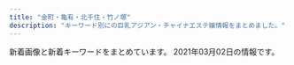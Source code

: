 ```yaml
---
title: "金町・亀有・北千住・竹ノ塚"
description: "キーワード別にの巨乳アジアン・チャイナエステ嬢情報をまとめました。"
---
```


新着画像と新着キーワードをまとめています。
2021年03月02日の情報です。

<DmmAffiliateIns />
<KeywordTable
  shops={
    [
    {
        "url": "https://kungangm.jimdofree.com/",
        "station": "\u5800\u5207\u83d6\u84b2\u5712\u99c5",
        "img_links": [
            "https://image.jimcdn.com/app/cms/image/transf/none/path/s491738307dab8ed0/image/i5806f8c0fbbca598/version/1417614009/image.jpg",
            "https://image.jimcdn.com/app/cms/image/transf/dimension=1080x1024:format=jpg/path/s491738307dab8ed0/image/i0ab0a1b77accb1c7/version/1613196837/image.jpg",
            "https://image.jimcdn.com/app/cms/image/transf/none/path/s491738307dab8ed0/image/iba7a970dbc047ea1/version/1613136060/image.jpg",
            "https://image.jimcdn.com/app/cms/image/transf/dimension=1080x1024:format=jpg/path/s491738307dab8ed0/image/ie54739bfe4411825/version/1611138624/image.jpg"
        ],
        "name": "\u541b\u5b89",
        "keywords": {}
    },
    {
        "keywords": {
            "85": 5,
            "C": 16,
            "87": 10,
            "D": 15,
            "82": 5
        },
        "url": "http://iyasinobara.oks.bz/",
        "img_links": [
            "http://iyasinobara.oks.bz/images/room1.jpg",
            "http://iyasinobara.oks.bz/images/s_news.jpg",
            "http://iyasinobara.oks.bz/images/room3.jpg",
            "http://iyasinobara.oks.bz/images/top.jpg",
            "http://iyasinobara.oks.bz/photos/sites/36/2020/11/2020112101523963.jpg",
            "http://iyasinobara.oks.bz/images/s_shedule.jpg",
            "http://iyasinobara.oks.bz/images/mobile.jpg",
            "http://iyasinobara.oks.bz/photos/sites/36/2019/12/2019121401184994.jpg",
            "http://iyasinobara.oks.bz/images/room2.jpg",
            "http://iyasinobara.oks.bz/images/room4.jpg",
            "http://iyasinobara.oks.bz/photos/sites/36/2020/02/2020021401252254.jpg",
            "http://iyasinobara.oks.bz/images/s_staff.jpg",
            "http://iyasinobara.oks.bz/photos/sites/36/2021/01/2021011808544677.jpg"
        ],
        "station": "JR\u91d1\u753a\u99c5\u5317\u53e3",
        "name": "\u7652\u3057\u306e\u8594\u8587"
    },
    {
        "url": "http://www.kiraku-seitaiin.com/",
        "keywords": {
            "C": 10
        },
        "station": "\u897f\u65b0\u4e95\u99c5\u897f\u53e3",
        "name": "\u6c17\u697d\u6574\u4f53\u9662",
        "img_links": [
            "http://www.kiraku-seitaiin.com/files/009.jpg",
            "http://www.kiraku-seitaiin.com/files/004.jpg",
            "http://www.kiraku-seitaiin.com/common/img/shop/r2.jpg",
            "http://www.kiraku-seitaiin.com/common/img/shop/r1.jpg",
            "http://www.kiraku-seitaiin.com/common/img/tel2.png",
            "http://www.kiraku-seitaiin.com/files/010.jpg",
            "http://www.kiraku-seitaiin.com/common/img/image1.jpg",
            "http://www.kiraku-seitaiin.com/common/img/shop/r3.jpg",
            "http://www.kiraku-seitaiin.com/files/008.jpg",
            "http://www.kiraku-seitaiin.com/files/001.jpg",
            "http://www.kiraku-seitaiin.com/common/img/top_img001.png",
            "http://www.kiraku-seitaiin.com/files/007.jpg",
            "http://www.kiraku-seitaiin.com/common/img/shop/r4.jpg",
            "http://www.kiraku-seitaiin.com/common/img/image2.jpg",
            "http://www.kiraku-seitaiin.com/common/img/image3.jpg"
        ]
    },
    {
        "name": "\u521d\u604b",
        "url": "http://www.babygirl.relaxjp.info/",
        "img_links": [
            "http://www.babygirl.relaxjp.info/images/m2.jpg",
            "http://www.babygirl.relaxjp.info/images/slider-img002.jpg",
            "http://www.babygirl.relaxjp.info/files/002.jpg",
            "http://www.babygirl.relaxjp.info/images/rsubt2.png",
            "http://www.babygirl.relaxjp.info/images/m5.jpg",
            "http://www.babygirl.relaxjp.info/images/rsubt1.png",
            "http://www.babygirl.relaxjp.info/images/b-tel.png",
            "http://www.babygirl.relaxjp.info/images/rsubt6.png",
            "http://www.babygirl.relaxjp.info/images/rsubt7.png",
            "http://www.babygirl.relaxjp.info/images/slider-img001.jpg",
            "http://www.babygirl.relaxjp.info/images/m6.jpg",
            "http://www.babygirl.relaxjp.info/images/rsubt3.png",
            "http://www.babygirl.relaxjp.info/images/m1.jpg",
            "http://www.babygirl.relaxjp.info/images/m3.jpg",
            "http://www.babygirl.relaxjp.info/images/rsubt5.png",
            "http://www.babygirl.relaxjp.info/images/m4.jpg",
            "http://www.babygirl.relaxjp.info/files/003.jpg",
            "http://www.babygirl.relaxjp.info/files/001.jpg",
            "http://www.babygirl.relaxjp.info/images/b-online.png",
            "http://www.babygirl.relaxjp.info/images/rsubt4.png"
        ],
        "station": "JR\u5317\u5343\u4f4f\u99c5\u897f\u53e3",
        "keywords": {
            "D": 24,
            "86": 8,
            "87": 16
        }
    },
    {
        "station": "\u6885\u5cf6\u99c5",
        "name": "\u5fc3",
        "keywords": {},
        "url": "http://sumirety.xyz/",
        "img_links": []
    },
    {
        "name": "\u3055\u304f\u3089",
        "url": "http://www.es-sakura.xyz/",
        "img_links": [
            "http://www.es-sakura.xyz/uploads/201221/1-201221161331T9.jpg",
            "http://www.es-sakura.xyz/uploads/171031/1-1G0311G531445.jpg",
            "http://www.es-sakura.xyz/templets/default/pc/picture/end1.jpg",
            "http://www.es-sakura.xyz/templets/default/pc/picture/staffs.png",
            "http://www.es-sakura.xyz/templets/default/pc/picture/s_news.png",
            "http://www.es-sakura.xyz/templets/default/pc/picture/s_staff.png",
            "http://www.es-sakura.xyz/uploads/180903/1-1PZ31G00N60.jpg",
            "http://www.es-sakura.xyz/uploads/200522/1-2005221325354W.jpg",
            "http://www.es-sakura.xyz/uploads/171031/1-1G0311G505933.jpg",
            "http://www.es-sakura.xyz/uploads/allimg/180705/1-1PF515001a41.jpg",
            "http://www.es-sakura.xyz/uploads/171031/1-1G0311G556445.jpg",
            "http://www.es-sakura.xyz/uploads/180222/1-1P222152505H4.jpg",
            "http://www.es-sakura.xyz/uploads/210201/1-21020115145M35.jpg",
            "http://www.es-sakura.xyz/uploads/200922/1-200922100322149.jpg",
            "http://www.es-sakura.xyz/templets/default/pc/picture/s_pick.png",
            "http://www.es-sakura.xyz/uploads/180223/1-1P2231T1545P.png",
            "http://www.es-sakura.xyz/uploads/180222/1-1P22215242NA.jpg",
            "http://www.es-sakura.xyz/templets/default/pc/picture/face.png",
            "http://www.es-sakura.xyz/uploads/180223/1-1P2231S940503.jpg",
            "http://www.es-sakura.xyz/uploads/171031/1-1G0311G344914.jpg",
            "http://www.es-sakura.xyz/uploads/201029/1-201029155224493.jpg",
            "http://www.es-sakura.xyz/uploads/171031/1-1G0311G4095M.jpg",
            "http://www.es-sakura.xyz/uploads/200522/1-200522132410304.jpg",
            "http://www.es-sakura.xyz/uploads/180223/1-1P2231T00a38.jpg",
            "http://www.es-sakura.xyz/uploads/180222/1-1P222152311W5.jpg",
            "http://www.es-sakura.xyz/uploads/180222/1-1P222152341c1.jpg"
        ],
        "station": "\u6885\u5cf6\u99c5",
        "keywords": {}
    },
    {
        "url": "https://anna.iest.info/",
        "name": "\u5b89\u5a1c\u30fb\u30a2\u30f3\u30ca",
        "keywords": {
            "85": 23,
            "E": 69,
            "C": 46,
            "88": 23,
            "87": 92,
            "83": 23,
            "D": 94,
            "80": 23,
            "86": 25
        },
        "station": "\u7af9\u30ce\u585a\u99c5\u6771\u53e3",
        "img_links": [
            "https://anna.iest.info/images/05.jpg",
            "https://anna.iest.info/photos/sites/32/2020/09/2020092310180247.jpg",
            "https://anna.iest.info/photos/sites/32/2021/01/2021012102544587.jpg",
            "https://anna.iest.info/images/top.png",
            "https://anna.iest.info/photos/sites/32/2020/09/2020092404431618.jpg",
            "https://anna.iest.info/photos/sites/32/2020/09/2020092310104790.jpg",
            "https://anna.iest.info/images/room4.jpg",
            "https://anna.iest.info/photos/sites/32/2020/11/2020110204554291.jpg",
            "https://anna.iest.info/images/side_link03.png",
            "https://anna.iest.info/images/sp_top.jpg",
            "https://anna.iest.info/photos/sites/32/2021/01/2021012102543828.jpg",
            "https://anna.iest.info/images/room1.jpg",
            "https://anna.iest.info/photos/sites/32/2020/09/2020092310230663.jpg",
            "https://anna.iest.info/photos/sites/32/2020/10/2020102309073277.jpg",
            "https://anna.iest.info/photos/sites/32/2020/09/2020092310053060.jpg",
            "https://anna.iest.info/images/side_link02.png",
            "https://anna.iest.info/images/09.jpg",
            "https://anna.iest.info/photos/sites/32/2020/09/2020092310095442.jpg",
            "https://anna.iest.info/photos/sites/32/2021/01/202101230226466.jpg",
            "https://anna.iest.info/images/room3.jpg",
            "https://anna.iest.info/images/room2.jpg",
            "https://anna.iest.info/photos/sites/32/2020/09/2020092310053021.jpg",
            "https://anna.iest.info/photos/sites/32/2020/09/2020092310084345.jpg",
            "https://anna.iest.info/photos/sites/32/2021/01/2021012302265121.jpg",
            "https://anna.iest.info/photos/sites/32/2020/12/2020122407252653.jpg"
        ]
    },
    {
        "img_links": [
            "http://www.relax-miyabi.com/img/bnr-02_off.jpg",
            "http://www.relax-miyabi.com/files/014-02.jpg",
            "http://www.relax-miyabi.com/img/top-h5R.jpg",
            "http://www.relax-miyabi.com/img/glo_06_off.jpg",
            "http://www.relax-miyabi.com/files/014-03.jpg",
            "http://www.relax-miyabi.com/img/glo_03_off.jpg",
            "http://www.relax-miyabi.com/img/icon_tel.png",
            "http://www.relax-miyabi.com/img/bnr-01_off.jpg",
            "http://www.relax-miyabi.com/img/slider/3.jpg",
            "http://www.relax-miyabi.com/img/h4-top.jpg",
            "http://www.relax-miyabi.com/files/019-03.jpg",
            "http://www.relax-miyabi.com/files/019-02.jpg",
            "http://www.relax-miyabi.com/img/glo_02_off.jpg",
            "http://www.relax-miyabi.com/img/slider/1.jpg",
            "http://www.relax-miyabi.com/img/glo_05_off.jpg",
            "http://www.relax-miyabi.com/img/top-course_off.jpg",
            "http://www.relax-miyabi.com/img/glo_01_off.jpg",
            "http://www.relax-miyabi.com/img/footer-top_off.jpg",
            "http://www.relax-miyabi.com/img/top-h5R2.jpg",
            "http://www.relax-miyabi.com/img/top-course2_off.jpg",
            "http://www.relax-miyabi.com/img/slider/2.jpg",
            "http://www.relax-miyabi.com/files/019.jpg",
            "http://www.relax-miyabi.com/img/glo_04_off.jpg",
            "http://www.relax-miyabi.com/files/014.jpg"
        ],
        "station": "\u4e94\u53cd\u91ce\u99c5",
        "name": "\u96c5",
        "url": "http://www.relax-miyabi.com/",
        "keywords": {
            "D": 6,
            "88": 3,
            "86": 3
        }
    },
    {
        "url": "http://h-rlx.xyz/",
        "keywords": {},
        "name": "\u82b1\u5c4b",
        "station": "JR\u4e80\u6709\u99c5\u5317\u53e3",
        "img_links": [
            "http://h-rlx.xyz/images/index_14.jpg",
            "http://h-rlx.xyz/girl/03a.jpg",
            "http://h-rlx.xyz/images/index_21.jpg",
            "http://h-rlx.xyz/girl/013.jpg",
            "http://h-rlx.xyz/girl/08.jpg",
            "http://h-rlx.xyz/images/index_26.jpg",
            "http://h-rlx.xyz/images/index_11.jpg",
            "http://h-rlx.xyz/images/rec_10.jpg",
            "http://h-rlx.xyz/images/index_07.jpg",
            "http://h-rlx.xyz/images/index_19.jpg",
            "http://h-rlx.xyz/images/01.jpg",
            "http://h-rlx.xyz/images/index_10.jpg",
            "http://h-rlx.xyz/girl/012a.jpg",
            "http://h-rlx.xyz/girl/09a.jpg",
            "http://h-rlx.xyz/images/index_20.jpg",
            "http://h-rlx.xyz/images/info.jpg",
            "http://h-rlx.xyz/girl/05.jpg",
            "http://h-rlx.xyz/images/index_06.jpg",
            "http://h-rlx.xyz/images/index_24.jpg",
            "http://h-rlx.xyz/images/index_09.jpg",
            "http://h-rlx.xyz/girl/015.jpg",
            "http://h-rlx.xyz/girl/011.jpg",
            "http://h-rlx.xyz/girl/010.jpg",
            "http://h-rlx.xyz/girl/07.jpg",
            "http://h-rlx.xyz/girl/01a.jpg",
            "http://h-rlx.xyz/girl/04a.jpg",
            "http://h-rlx.xyz/images/index_03.jpg",
            "http://h-rlx.xyz/images/index_05.jpg",
            "http://h-rlx.xyz/images/index_23.jpg",
            "http://h-rlx.xyz/images/index_12.jpg",
            "http://h-rlx.xyz/images/staff_10.jpg",
            "http://h-rlx.xyz/images/index_02.jpg",
            "http://h-rlx.xyz/girl/012.jpg",
            "http://h-rlx.xyz/girl/08a.jpg",
            "http://h-rlx.xyz/girl/05a.jpg",
            "http://h-rlx.xyz/images/index_04.jpg",
            "http://h-rlx.xyz/girl/09.jpg",
            "http://h-rlx.xyz/girl/01.jpg",
            "http://h-rlx.xyz/images/rec.jpg",
            "http://h-rlx.xyz/images/index_15.jpg",
            "http://h-rlx.xyz/girl/04.jpg",
            "http://h-rlx.xyz/girl/02.jpg",
            "http://h-rlx.xyz/images/index_01.jpg",
            "http://h-rlx.xyz/images/02.jpg",
            "http://h-rlx.xyz/girl/06.jpg",
            "http://h-rlx.xyz/images/info_10.jpg",
            "http://h-rlx.xyz/images/index_16.jpg",
            "http://h-rlx.xyz/images/index_18.jpg",
            "http://h-rlx.xyz/girl/07a.jpg",
            "http://h-rlx.xyz/girl/03.jpg",
            "http://h-rlx.xyz/girl/06a.jpg",
            "http://h-rlx.xyz/girl/00.jpg",
            "http://h-rlx.xyz/girl/014.jpg",
            "http://h-rlx.xyz/girl/013a.jpg"
        ]
    },
    {
        "keywords": {
            "E": 2,
            "D": 1
        },
        "url": "https://moon-love.info/",
        "img_links": [
            "https://moon-love.info/uploadfiles/Image/image.png",
            "https://moon-love.info/images/returnBtn.png",
            "https://moon-love.info/images/mobile.jpg",
            "https://moon-love.info/js/sliderLine/slide_next.png",
            "https://moon-love.info/images/slider1/02.jpg",
            "https://moon-love.info/images/slider1/03.jpg",
            "https://moon-love.info/images/noImg.jpg",
            "https://moon-love.info/staffPhoto/b20200711151214.jpg",
            "https://moon-love.info/staffPhoto/s20200711151214.jpg",
            "https://moon-love.info/images/gallery1.png",
            "https://moon-love.info/staffPhoto/b20200527170611.jpg",
            "https://moon-love.info/images/slider1/01.jpg",
            "https://moon-love.info/staffPhoto/s20200527170611.jpg",
            "https://moon-love.info/js/sliderLine/slide_prev.png",
            "https://moon-love.info/uploadfiles/images/campaignIyasiHealCom.jpg"
        ],
        "station": "\u5317\u5343\u4f4f\u99c5\u6771\u53e3",
        "name": "\u6cc9\u30fb\u3044\u305a\u307f"
    },
    {
        "station": "JR\u4e80\u6709\u99c5\u5317\u53e3",
        "name": "\u7652\u3057\u306e\u5bb6",
        "keywords": {},
        "url": "http://www.maria0228.com/",
        "img_links": [
            "http://www.maria0228.com/img/3.jpg",
            "http://www.maria0228.com/img/4.jpg",
            "http://www.maria0228.com/img/2.jpg",
            "http://www.maria0228.com/img/nana.jpg",
            "http://www.maria0228.com/img/1.jpg",
            "http://www.maria0228.com/img/mina.jpg",
            "http://www.maria0228.com/img/erika.jpg",
            "http://www.maria0228.com/img/aya.jpg",
            "http://www.maria0228.com/img/5.jpg",
            "http://www.maria0228.com/img/7.jpg",
            "http://www.maria0228.com/img/yuri.jpg",
            "http://www.maria0228.com/img/6.jpg",
            "http://www.maria0228.com/img/danni.jpg",
            "http://www.maria0228.com/img/ayumi.jpg"
        ]
    },
    {
        "url": "http://ayase-ai.jpest.net/",
        "name": "\u611b",
        "img_links": [
            "http://ayase-ai.jpest.net/uploads//sites/33/2020/12/r4-1.png",
            "http://ayase-ai.jpest.net/uploads//sites/33/2020/12/re.jpg",
            "http://ayase-ai.jpest.net/uploads//sites/33/2020/11/g2-225x300.jpg",
            "http://ayase-ai.jpest.net/uploads//sites/33/2020/11/g6-225x300.jpg",
            "http://ayase-ai.jpest.net/uploads//sites/33/2020/12/r1.png",
            "http://ayase-ai.jpest.net/uploads//sites/33/2020/11/g5.jpg",
            "http://ayase-ai.jpest.net/uploads//sites/33/2021/01/g1.jpg",
            "http://ayase-ai.jpest.net/uploads//sites/33/2020/11/g1-225x300.jpg",
            "http://ayase-ai.jpest.net/uploads//sites/33/2020/12/r2-1.png",
            "http://ayase-ai.jpest.net/uploads//sites/33/2020/12/main_bottom-1.png",
            "http://ayase-ai.jpest.net/uploads//sites/33/2020/12/ss.png",
            "http://ayase-ai.jpest.net/uploads//sites/33/2020/12/r3-1.png",
            "http://ayase-ai.jpest.net/uploads//sites/33/2020/12/shishu-2.png",
            "http://ayase-ai.jpest.net/uploads//sites/33/2020/12/mobile-1.jpg",
            "http://ayase-ai.jpest.net/uploads//sites/33/2020/11/g6.jpg",
            "http://ayase-ai.jpest.net/uploads//sites/33/2020/12/main_top.png",
            "http://ayase-ai.jpest.net/uploads//sites/33/2020/11/g4-225x300.jpg",
            "http://ayase-ai.jpest.net/uploads//sites/33/2020/11/g2.jpg",
            "http://ayase-ai.jpest.net/uploads//sites/33/2020/11/g3-225x300.jpg",
            "http://ayase-ai.jpest.net/uploads//sites/33/2020/11/g1.jpg",
            "http://ayase-ai.jpest.net/uploads//sites/33/2020/12/ma01-1.jpg",
            "http://ayase-ai.jpest.net/uploads//sites/33/2020/12/main_bottom.png",
            "http://ayase-ai.jpest.net/uploads//sites/33/2020/11/g4.jpg",
            "http://ayase-ai.jpest.net/uploads//sites/33/2020/11/m-top02-1.jpg",
            "http://ayase-ai.jpest.net/uploads//sites/33/2020/11/g3.jpg",
            "http://ayase-ai.jpest.net/uploads//sites/33/2020/12/main_top-1.png",
            "http://ayase-ai.jpest.net/uploads//sites/33/2021/01/g1-225x300.jpg",
            "http://ayase-ai.jpest.net/uploads//sites/33/2020/11/g5-225x300.jpg"
        ],
        "station": "\u7dbe\u702c\u99c5\u6771\u53e3",
        "keywords": {}
    },
    {
        "keywords": {
            "83": 2,
            "86": 1,
            "87": 1,
            "D": 1,
            "C": 2,
            "90": 3
        },
        "name": "\u6fc0\u5b89\u7f8e\u4eba",
        "url": "http://bijin.este.work/",
        "station": "\u5317\u5343\u4f4f\u99c5\u897f\u53e3",
        "img_links": [
            "http://bijin.este.work/2/uploadimg/1612668130.jpeg",
            "http://bijin.este.work/sys1.jpg",
            "http://bijin.este.work/staff_t.jpg",
            "http://bijin.este.work/s1.png",
            "http://bijin.este.work/2/uploadimg/1591886646.jpg",
            "http://bijin.este.work/2/uploadimg/1591886701.jpg",
            "http://bijin.este.work/sys2.jpg",
            "http://bijin.este.work/head.jpg",
            "http://bijin.este.work/2/uploadimg/1597854926.jpeg",
            "http://bijin.este.work/2/uploadimg/1591253020.jpg",
            "http://bijin.este.work/news.jpg",
            "http://bijin.este.work/2/uploadimg/1591252992.jpg",
            "http://bijin.este.work/m.jpg",
            "http://bijin.este.work/int1.png",
            "http://bijin.este.work/2/uploadimg/1600148455.jpeg"
        ]
    },
    {
        "img_links": [
            "https://bright.xyz.mn/images/mobile.jpg",
            "https://bright.xyz.mn/photos/sites/10/2020/08/2020081003373131.jpg",
            "https://bright.xyz.mn/photos/sites/10/2020/11/2020110507362248.jpg",
            "https://bright.xyz.mn/images/line.png",
            "https://bright.xyz.mn/images/new.jpg",
            "https://bright.xyz.mn/photos/sites/10/2021/02/2021020306534154-308x411.jpg",
            "https://bright.xyz.mn/photos/sites/10/2020/11/2020111606393626.jpg",
            "https://bright.xyz.mn/photos/sites/10/2020/02/2020022201512493.jpg",
            "https://bright.xyz.mn/images/s_face.jpg",
            "https://bright.xyz.mn/photos/sites/10/2020/07/202007261153576.jpg",
            "https://bright.xyz.mn/photos/sites/10/2020/02/2020022201512635.jpg",
            "https://bright.xyz.mn/photos/sites/10/2020/08/2020081003373131-308x411.jpg",
            "https://bright.xyz.mn/photos/sites/10/2021/02/2021020306534154.jpg",
            "https://bright.xyz.mn/photos/sites/10/2021/02/2021021807083143-308x411.jpg",
            "https://bright.xyz.mn/photos/sites/10/2020/07/2020072611535558.jpg",
            "https://bright.xyz.mn/photos/sites/10/2020/07/2020072612030016.jpg",
            "https://bright.xyz.mn/photos/sites/10/2020/02/2020022201512671.jpg",
            "https://bright.xyz.mn/images/staff_bj3.jpg",
            "https://bright.xyz.mn/photos/sites/10/2021/02/2021020809400871.jpg",
            "https://bright.xyz.mn/photos/sites/10/2020/10/2020100804253425.jpg",
            "https://bright.xyz.mn/images/s_pick.png",
            "https://bright.xyz.mn/photos/sites/10/2020/08/2020081003373252.jpg",
            "https://bright.xyz.mn/photos/sites/10/2021/02/2021021807083143.jpg",
            "https://bright.xyz.mn/photos/sites/10/2020/11/2020112603202074.jpg",
            "https://bright.xyz.mn/images/s_link.jpg",
            "https://bright.xyz.mn/images/news_bj3.jpg",
            "https://bright.xyz.mn/images/end.png",
            "https://bright.xyz.mn/images/s_therapist.jpg",
            "https://bright.xyz.mn/images/top.png",
            "https://bright.xyz.mn/images/1.jpg",
            "https://bright.xyz.mn/images/s_news.jpg",
            "https://bright.xyz.mn/images/2.jpg",
            "https://bright.xyz.mn/photos/sites/10/2021/02/2021020809400871-308x411.jpg"
        ],
        "url": "https://bright.xyz.mn/",
        "keywords": {
            "G": 22,
            "85": 22,
            "F": 46,
            "88": 66,
            "H": 22,
            "89": 22,
            "83": 22,
            "87": 66,
            "92": 22,
            "86": 44,
            "D": 114,
            "E": 68
        },
        "station": "JR\u4e80\u6709\u99c5\u5357\u53e3",
        "name": "Plaisir\u30fb\u30d7\u30ec\u30b8\u30fc\u30eb"
    },
    {
        "url": "http://koi.rankuens.com/",
        "station": "JR\u4e80\u6709\u99c5\u5357\u53e3",
        "img_links": [
            "http://koi.rankuens.com/css/left.jpg",
            "http://koi.rankuens.com/css/staff/staff0005-b.jpg",
            "http://koi.rankuens.com/css/top005.jpg",
            "http://koi.rankuens.com/css/top004.jpg",
            "http://koi.rankuens.com/css/right.jpg",
            "http://koi.rankuens.com/css/nav/nav01.jpg",
            "http://koi.rankuens.com/css/nav/nav04.jpg",
            "http://koi.rankuens.com/css/nav/nav02.jpg",
            "http://koi.rankuens.com/css/nav/nav06.jpg",
            "http://koi.rankuens.com/css/staff/staff09.jpg",
            "http://koi.rankuens.com/css/nav/nav03.jpg",
            "http://koi.rankuens.com/css/top-001.jpg",
            "http://koi.rankuens.com/css/staff/staff0006.jpg",
            "http://koi.rankuens.com/css/nav/nav05.jpg",
            "http://koi.rankuens.com/css/staff/staff0005.jpg",
            "http://koi.rankuens.com/css/head03.jpg",
            "http://koi.rankuens.com/css/staff/staff08.jpg",
            "http://koi.rankuens.com/css/staff/staff10.jpg"
        ],
        "keywords": {
            "E": 2,
            "87": 2,
            "86": 2,
            "89": 1,
            "D": 3
        },
        "name": "\u604b\u4eba\u697d\u5712"
    },
    {
        "url": "http://relax-esthe.tokyo/",
        "station": "\u6885\u5cf6\u99c5",
        "keywords": {},
        "name": "\u3084\u3059\u3089\u304e",
        "img_links": [
            "http://relax-esthe.tokyo/css/m-top-right03.jpg",
            "http://relax-esthe.tokyo/css/staff/staff03.png",
            "http://relax-esthe.tokyo/css/top-left01.jpg",
            "http://relax-esthe.tokyo/css/staff/staff0n.png",
            "http://relax-esthe.tokyo/css/m-top-right04.jpg",
            "http://relax-esthe.tokyo/css/m-top-right02.jpg",
            "http://relax-esthe.tokyo/css/staff/staff01.png",
            "http://relax-esthe.tokyo/css/staff/staff06.png",
            "http://relax-esthe.tokyo/css/staff/staff07.png",
            "http://relax-esthe.tokyo/css/staff/staff05.png",
            "http://relax-esthe.tokyo/css/m-top-right01.jpg",
            "http://relax-esthe.tokyo/css/m-yejiao.jpg",
            "http://relax-esthe.tokyo/css/staff/staff02.png",
            "http://relax-esthe.tokyo/css/m-head1.jpg",
            "http://relax-esthe.tokyo/images/call.png",
            "http://relax-esthe.tokyo/css/m-left.jpg",
            "http://relax-esthe.tokyo/css/m-top02.jpg",
            "http://relax-esthe.tokyo/css/staff/staff08.png",
            "http://relax-esthe.tokyo/css/m-right.jpg"
        ]
    },
    {
        "img_links": [
            "http://bananokoi.ies.bz/photos/sites/53/2020/06/2020061703534053.jpg",
            "http://bananokoi.ies.bz/photos/sites/53/2020/10/2020101705493891.jpg",
            "http://bananokoi.ies.bz/photos/sites/53/2020/06/2020063005375274.jpg",
            "http://bananokoi.ies.bz/photos/sites/53/2020/02/2020020204205679.jpg",
            "http://bananokoi.ies.bz/images/s_news.png",
            "http://bananokoi.ies.bz/photos/sites/53/2019/12/2019120604135958.jpg",
            "http://bananokoi.ies.bz/photos/sites/53/2020/01/2020012905580453.jpg",
            "http://bananokoi.ies.bz/photos/sites/53/2020/01/2020011802175754.jpg",
            "http://bananokoi.ies.bz/photos/sites/53/2019/12/2019120604141324.jpg",
            "http://bananokoi.ies.bz/photos/sites/53/2019/11/2019112509562424.jpg",
            "http://bananokoi.ies.bz/photos/sites/53/2020/01/2020010303302126.jpg",
            "http://bananokoi.ies.bz/photos/sites/53/2020/07/2020072004552537.jpg",
            "http://bananokoi.ies.bz/photos/sites/53/2020/02/2020022204462823.jpg",
            "http://bananokoi.ies.bz/photos/sites/53/2021/01/2021010706341642.jpg",
            "http://bananokoi.ies.bz/photos/sites/53/2020/03/2020032705040960.jpg",
            "http://bananokoi.ies.bz/photos/sites/53/2019/08/2019082205504462.jpg",
            "http://bananokoi.ies.bz/images/end.jpg",
            "http://bananokoi.ies.bz/photos/sites/53/2019/10/2019100807095937.jpg",
            "http://bananokoi.ies.bz/photos/sites/53/2019/09/2019093008164995.jpg",
            "http://bananokoi.ies.bz/images/news_bj3.png",
            "http://bananokoi.ies.bz/photos/sites/53/2020/01/2020012905575764.jpg",
            "http://bananokoi.ies.bz/photos/sites/53/2019/09/2019091001154919.jpg",
            "http://bananokoi.ies.bz/photos/sites/53/2020/11/2020111505532746.jpg",
            "http://bananokoi.ies.bz/photos/sites/53/2020/12/2020121503311780.jpg",
            "http://bananokoi.ies.bz/photos/sites/53/2020/12/2020122306264975.jpg",
            "http://bananokoi.ies.bz/photos/sites/53/2019/11/2019112805050353.jpg",
            "http://bananokoi.ies.bz/photos/sites/53/2020/11/2020110503264562.jpg",
            "http://bananokoi.ies.bz/images/news_bj1.png",
            "http://bananokoi.ies.bz/photos/sites/53/2019/09/2019093008164370.jpg",
            "http://bananokoi.ies.bz/photos/sites/53/2020/01/2020010804074123.jpg",
            "http://bananokoi.ies.bz/photos/sites/53/2020/01/2020010303301377.jpg",
            "http://bananokoi.ies.bz/photos/sites/53/2020/01/2020011802175533.jpg",
            "http://bananokoi.ies.bz/photos/sites/53/2021/02/2021020705035989.jpg",
            "http://bananokoi.ies.bz/photos/sites/53/2020/02/2020020108400986.jpg",
            "http://bananokoi.ies.bz/photos/sites/53/2020/12/2020121106361635.jpg",
            "http://bananokoi.ies.bz/photos/sites/53/2019/11/2019112509563092.jpg",
            "http://bananokoi.ies.bz/photos/sites/53/2019/08/2019082409223122.jpg",
            "http://bananokoi.ies.bz/photos/sites/53/2020/01/2020010804073793.jpg",
            "http://bananokoi.a6.reraku.work/upload/sites/53/2021/02/2021021807560839.jpg",
            "http://bananokoi.ies.bz/images/top.jpg",
            "http://bananokoi.ies.bz/photos/sites/53/2019/10/201910100356119.jpg",
            "http://bananokoi.ies.bz/photos/sites/53/2019/11/2019111506470991.jpg",
            "http://bananokoi.ies.bz/photos/sites/53/2019/10/2019100807095912.jpg",
            "http://bananokoi.ies.bz/photos/sites/53/2020/11/202011280901218.jpg",
            "http://bananokoi.ies.bz/photos/sites/53/2020/09/2020091405284352.jpg",
            "http://bananokoi.ies.bz/images/s_staff.png",
            "http://bananokoi.ies.bz/photos/sites/53/2021/02/2021021803102818.jpg",
            "http://bananokoi.ies.bz/photos/sites/53/2021/01/2021010905422788.jpg",
            "http://bananokoi.ies.bz/photos/sites/53/2021/02/202102180756131.jpg",
            "http://bananokoi.ies.bz/photos/sites/53/2019/10/2019101907391084.jpg",
            "http://bananokoi.ies.bz/photos/sites/53/2020/02/202002210532112.jpg",
            "http://bananokoi.ies.bz/photos/sites/53/2020/03/2020031706294445.jpg",
            "http://bananokoi.ies.bz/photos/sites/53/2020/11/2020110807293666.jpg",
            "http://bananokoi.ies.bz/photos/sites/53/2020/02/2020020108400481.jpg",
            "http://bananokoi.ies.bz/images/s_link.png",
            "http://bananokoi.ies.bz/photos/sites/53/2019/11/201911280504516.jpg",
            "http://bananokoi.ies.bz/photos/sites/53/2019/12/2019120604140617.jpg",
            "http://bananokoi.ies.bz/photos/sites/53/2021/01/2021011905294561.jpg",
            "http://bananokoi.ies.bz/photos/sites/53/2021/02/2021021807560839.jpg",
            "http://bananokoi.ies.bz/photos/sites/53/2020/12/2020120601271370.jpg",
            "http://bananokoi.ies.bz/photos/sites/53/2020/10/2020101906190427.jpg",
            "http://bananokoi.ies.bz/photos/sites/53/2019/08/2019082408250582.jpg",
            "http://bananokoi.ies.bz/photos/sites/53/2020/08/202008300527126.jpg",
            "http://bananokoi.ies.bz/photos/sites/53/2020/03/2020031706295336.jpg",
            "http://bananokoi.ies.bz/photos/sites/53/2020/02/2020021601411832.jpg",
            "http://bananokoi.ies.bz/photos/sites/53/2020/08/2020081801004276.jpg",
            "http://bananokoi.ies.bz/images/s3.jpg",
            "http://bananokoi.ies.bz/photos/sites/53/2020/02/2020021601411955.jpg",
            "http://bananokoi.ies.bz/photos/sites/53/2021/01/2021011602200137.jpg",
            "http://bananokoi.ies.bz/photos/sites/53/2019/11/2019112805045756.jpg",
            "http://bananokoi.ies.bz/images/mobile.jpg"
        ],
        "station": "\u7dbe\u702c\u99c5\u6771\u53e3",
        "name": "\u82b1\u306e\u604b",
        "url": "http://bananokoi.ies.bz/",
        "keywords": {
            "E": 216,
            "88": 72,
            "C": 653,
            "87": 252,
            "82": 108,
            "85": 360,
            "86": 468,
            "83": 324,
            "D": 756
        }
    },
    {
        "name": "\u6e80\u8db3\u5ea6666",
        "keywords": {},
        "station": "JR\u4e80\u6709\u99c5\u5317\u53e3",
        "url": "http://manzoku666.ests.jp/",
        "img_links": []
    },
    {
        "img_links": [
            "http://spring.est888.com/css/staff/staff16-b.png",
            "http://spring.est888.com/css/staff/staff004.png",
            "http://spring.est888.com/css/staff/staff16.png",
            "http://spring.est888.com/css/staff/staff0010-b.png",
            "http://spring.est888.com/css/staff/staff17-a.png",
            "http://spring.est888.com/css/staff/staff0005-a.png",
            "http://spring.est888.com/css/staff/staff16-a.png",
            "http://spring.est888.com/css/tel.png",
            "http://spring.est888.com/css/staff/staff14-a.png",
            "http://spring.est888.com/css/nav/nav-003.png",
            "http://spring.est888.com/css/staff/staff0005.png",
            "http://spring.est888.com/css/staff/staff13-a.png",
            "http://spring.est888.com/css/staff/staff004-b.png",
            "http://spring.est888.com/css/staff/staff001.png",
            "http://spring.est888.com/css/nav/nav-004.png",
            "http://spring.est888.com/css/staff/staff17-b.png",
            "http://spring.est888.com/css/staff/staff012-a.png",
            "http://spring.est888.com/css/staff/staff004-a.png",
            "http://spring.est888.com/css/staff/staff0005-b.png",
            "http://spring.est888.com/css/nav/nav-006.png",
            "http://spring.est888.com/css/top0000000003.jpg",
            "http://spring.est888.com/css/staff/staff010-a.png",
            "http://spring.est888.com/css/nav/nav-002.png",
            "http://spring.est888.com/css/staff/staff17.png",
            "http://spring.est888.com/css/staff/staff11-b.png",
            "http://spring.est888.com/css/top001.png",
            "http://spring.est888.com/css/staff/staff11.png",
            "http://spring.est888.com/css/staff/staff001-a.png",
            "http://spring.est888.com/css/nav/nav-005.png",
            "http://spring.est888.com/css/staff/staff001-b.png",
            "http://spring.est888.com/css/staff/staff14.png",
            "http://spring.est888.com/css/staff/staff11-a.png",
            "http://spring.est888.com/css/staff/staff14-b.png",
            "http://spring.est888.com/css/staff/staff010.png",
            "http://spring.est888.com/css/staff/staff13.png",
            "http://spring.est888.com/css/staff/staff012-b.png",
            "http://spring.est888.com/css/staff/staff012.png",
            "http://spring.est888.com/css/nav/nav-001.png"
        ],
        "url": "http://spring.est888.com/",
        "name": "Spring \uff5e\u30b9\u30d7\u30ea\u30f3\u30b0\uff5e",
        "keywords": {
            "E": 1,
            "C": 3,
            "85": 2,
            "91": 1,
            "D": 3,
            "90": 5,
            "84": 1,
            "89": 1
        },
        "station": "JR\u91d1\u753a\u99c5\u5317\u53e3"
    },
    {
        "name": "\u5065\u5eb7\u30cf\u30a6\u30b9",
        "url": "http://kenkohouse.com/",
        "station": "JR\u4e80\u6709\u99c5\u5317\u53e3",
        "keywords": {},
        "img_links": []
    },
    {
        "station": "\u7dbe\u702c\u99c5\u6771\u53e3",
        "url": "http://angela.esjp.xyz/",
        "img_links": [
            "http://angela.esjp.xyz/girl/5.jpg",
            "http://angela.esjp.xyz/images/tel_footer.png",
            "http://angela.esjp.xyz/images/nophotos.jpg",
            "http://angela.esjp.xyz/girl/3.jpg",
            "http://angela.esjp.xyz/images/roomimg/photo01.jpg",
            "http://angela.esjp.xyz/images/roomimg/photo02.jpg",
            "http://angela.esjp.xyz/images/pickup_line.png",
            "http://angela.esjp.xyz/girl/2.jpg",
            "http://angela.esjp.xyz/images/topbg.jpg",
            "http://angela.esjp.xyz/girl/4.jpg",
            "http://angela.esjp.xyz/girl/1.jpg",
            "http://angela.esjp.xyz/images/staff_bg.png",
            "http://angela.esjp.xyz/images/newsbg.png",
            "http://angela.esjp.xyz/images/mobile_bg.png",
            "http://angela.esjp.xyz/girl/6.jpg"
        ],
        "keywords": {},
        "name": "Angela \u30a2\u30f3\u30b8\u30a7\u30e9"
    },
    {
        "name": "\u5065\u5eb7\u306e\u5bb6",
        "keywords": {},
        "img_links": [
            "http://kenkounoie-umejima.este88.com/images/img4.jpg",
            "http://kenkounoie-umejima.este88.com/i/sp02.jpg",
            "http://kenkounoie-umejima.este88.com/gals/risa1.jpg",
            "http://kenkounoie-umejima.este88.com/images/acc4.jpg",
            "http://kenkounoie-umejima.este88.com/gals/akane1.jpg",
            "http://kenkounoie-umejima.este88.com/images/acc1.jpg",
            "http://kenkounoie-umejima.este88.com/images/qr.jpg",
            "http://kenkounoie-umejima.este88.com/gals/mimi1.jpg",
            "http://kenkounoie-umejima.este88.com/images/acc5.jpg",
            "http://kenkounoie-umejima.este88.com/images/img3.jpg",
            "http://kenkounoie-umejima.este88.com/images/info.png",
            "http://kenkounoie-umejima.este88.com/gals/rika1.jpg",
            "http://kenkounoie-umejima.este88.com/gals/emi1.jpg",
            "http://kenkounoie-umejima.este88.com/images/acc3.jpg",
            "http://kenkounoie-umejima.este88.com/gals/kiki1.jpg",
            "http://kenkounoie-umejima.este88.com/images/img1.jpg",
            "http://kenkounoie-umejima.este88.com/gals/ai1.jpg",
            "http://kenkounoie-umejima.este88.com/images/img2.jpg",
            "http://kenkounoie-umejima.este88.com/images/acc2.jpg"
        ],
        "station": "\u6885\u5cf6\u99c5",
        "url": "http://kenkounoie-umejima.este88.com/"
    },
    {
        "url": "http://youfirstesthe.com/",
        "img_links": [
            "http://youfirstesthe.com/images/common/tel.png",
            "http://youfirstesthe.com/upload/girl/img02/img1_0007.jpg",
            "http://youfirstesthe.com/upload/girl/img03/img3_0007.jpg",
            "http://youfirstesthe.com/upload/girl/img02/img1_0004.jpg",
            "http://youfirstesthe.com/upload/girl/img02/img1_0003.jpg",
            "http://youfirstesthe.com/upload/girl/img02/img1_0008.jpg",
            "http://youfirstesthe.com/upload/girl/img03/img3_0020.jpg",
            "http://youfirstesthe.com/upload/girl/img03/img1_0024.jpg",
            "http://youfirstesthe.com/upload/girl/img02/img1_0014.jpg",
            "http://youfirstesthe.com/upload/girl/img03/img1_0019.jpg",
            "http://youfirstesthe.com/upload/girl/img02/img1_0019.jpg",
            "http://youfirstesthe.com/upload/girl/img03/img1_0027.jpg",
            "http://youfirstesthe.com/images/top/ranking03.png",
            "http://youfirstesthe.com/upload/girl/img02/img1_0026.jpg",
            "http://youfirstesthe.com/upload/girl/img03/img2_0014.jpg",
            "http://youfirstesthe.com/upload/board/img_1558501433.jpg",
            "http://youfirstesthe.com/upload/girl/img03/img2_0019.jpg",
            "http://youfirstesthe.com/upload/board/img_1601452249.jpg",
            "http://youfirstesthe.com/upload/girl/img03/img2_0003.jpg",
            "http://youfirstesthe.com/upload/girl/img03/img1_0015.jpg",
            "http://youfirstesthe.com/upload/girl/img03/img1_0004.jpg",
            "http://youfirstesthe.com/upload/girl/img03/img2_0020.jpg",
            "http://youfirstesthe.com/images/top/news.png",
            "http://youfirstesthe.com/upload/board/img_1547772766.jpg",
            "http://youfirstesthe.com/upload/girl/img03/img1_0016.jpg",
            "http://youfirstesthe.com/images/common/main_txt_corona.jpg",
            "http://youfirstesthe.com/images/top/pickup_box.png",
            "http://youfirstesthe.com/upload/girl/img03/img1_0014.jpg",
            "http://youfirstesthe.com/upload/girl/img03/img2_0016.jpg",
            "http://youfirstesthe.com/upload/girl/img03/img2_0008.jpg",
            "http://youfirstesthe.com/upload/girl/img03/img3_0008.jpg",
            "http://youfirstesthe.com/upload/board/img_1555924960.jpg",
            "http://youfirstesthe.com/upload/girl/img03/img1_0020.jpg",
            "http://youfirstesthe.com/upload/girl/img03/img4_0008.jpg",
            "http://youfirstesthe.com/upload/girl/img02/img1_0015.jpg",
            "http://youfirstesthe.com/upload/girl/img02/img1_0024.jpg",
            "http://youfirstesthe.com/upload/girl/img02/img1_0027.jpg",
            "http://youfirstesthe.com/upload/girl/img02/img1_0021.jpg",
            "http://youfirstesthe.com/upload/girl/img03/img1_0007.jpg",
            "http://youfirstesthe.com/upload/girl/img03/img3_0003.jpg",
            "http://youfirstesthe.com/upload/girl/img02/img1_0016.jpg",
            "http://youfirstesthe.com/upload/girl/img03/img1_0003.jpg",
            "http://youfirstesthe.com/upload/girl/img03/img2_0007.jpg",
            "http://youfirstesthe.com/upload/board/img_1551939705.jpg",
            "http://youfirstesthe.com/upload/girl/img02/img1_0020.jpg",
            "http://youfirstesthe.com/upload/girl/img03/img1_0021.jpg",
            "http://youfirstesthe.com/upload/board/img_1600470945.jpg",
            "http://youfirstesthe.com/upload/girl/img03/img1_0008.jpg",
            "http://youfirstesthe.com/upload/girl/img03/img4_0007.jpg",
            "http://youfirstesthe.com/upload/girl/img03/img5_0008.jpg",
            "http://youfirstesthe.com/images/top/ranking02.png",
            "http://youfirstesthe.com/upload/girl/img03/img1_0026.jpg",
            "http://youfirstesthe.com/images/top/ranking01.png",
            "http://youfirstesthe.com/images/top/list_btn.png"
        ],
        "station": "\u7dbe\u702c\u99c5\u6771\u53e3",
        "name": "You First*\u30e6\u30fc\u30d5\u30a1\u30fc\u30b9\u30c8",
        "keywords": {
            "94": 4,
            "92": 6,
            "F": 1,
            "\u30bb\u30af\u30b7\u30fc": 6,
            "C": 5,
            "95": 3,
            "87": 3,
            "88": 4,
            "86": 7,
            "G": 9,
            "D": 5,
            "91": 4,
            "93": 8,
            "89": 2,
            "E": 19,
            "90": 8
        }
    },
    {
        "img_links": [
            "https://lush.jpn.vin/images/room1.jpg",
            "https://lush.jpn.vin/photos/sites/6/2021/02/2021021804400223.jpg",
            "https://lush.jpn.vin/photos/sites/6/2020/12/202012140206371.jpg",
            "https://lush.jpn.vin/images/tit_pick.jpg",
            "https://lush.jpn.vin/images/border-bottom.png",
            "https://lush.jpn.vin/images/side_mobile.png",
            "https://lush.jpn.vin/images/room4.jpg",
            "https://lush.jpn.vin/images/lb.png",
            "https://lush.jpn.vin/images/tit_staff.jpg",
            "https://lush.jpn.vin/photos/sites/6/2020/12/2020121402091934.jpg",
            "https://lush.jpn.vin/photos/sites/6/2020/12/2020121402082025.jpg",
            "https://lush.jpn.vin/photos/sites/6/2020/12/2020121402072787.jpg",
            "https://lush.jpn.vin/photos/sites/6/2021/01/2021012905303514.jpg",
            "https://lush.jpn.vin/images/girl.png",
            "https://lush.jpn.vin/images/top.png",
            "https://lush.jpn.vin/images/room2.jpg",
            "https://lush.jpn.vin/images/tit_news.png",
            "https://lush.jpn.vin/images/room3.jpg",
            "https://lush.jpn.vin/images/rb.png",
            "https://lush.jpn.vin/photos/sites/6/2021/01/2021011906135643.jpg",
            "http://lush.a3.jpn.vin/upload/sites/6/2021/02/2021021804400223.jpg",
            "https://lush.jpn.vin/images/end.jpg",
            "https://lush.jpn.vin/images/bg_comend.jpg"
        ],
        "url": "https://lush.jpn.vin/",
        "station": "JR\u91d1\u753a\u99c5\u5317\u53e3",
        "keywords": {
            "86": 16,
            "89": 8,
            "90": 8,
            "D": 24,
            "C": 14,
            "85": 8,
            "87": 8,
            "88": 8
        },
        "name": "\u30e9\u30c3\u30b7\u30e5"
    },
    {
        "station": "JR\u4e80\u6709\u99c5\u5357\u53e3",
        "url": "https://lux.abnavi.info/",
        "img_links": [
            "https://lux.abnavi.info/images/acc2.jpg",
            "https://lux.abnavi.info/photos/sites/13/2020/12/2020121219411956.jpg",
            "https://lux.abnavi.info/images/room4.jpg",
            "http://komajo2.a1.ies.bz/upload/sites/13/2020/12/2020121219411956.jpg",
            "https://lux.abnavi.info/photos/sites/13/2020/12/2020121219411715.jpg",
            "https://lux.abnavi.info/images/room2.jpg",
            "https://lux.abnavi.info/images/acc4.jpg",
            "https://lux.abnavi.info/images/s_news.png",
            "https://lux.abnavi.info/images/s_staff.png",
            "https://lux.abnavi.info/images/nbj3.jpg",
            "https://lux.abnavi.info/images/mobile.png",
            "http://komajo2.a1.ies.bz/upload/sites/13/2021/02/2021021813360929.jpg",
            "https://lux.abnavi.info/photos/sites/13/2020/12/2020121219412237.jpg",
            "https://lux.abnavi.info/images/acc6.jpg",
            "https://lux.abnavi.info/images/room3.jpg",
            "https://lux.abnavi.info/images/s_pick.jpg",
            "https://lux.abnavi.info/images/s_link.png",
            "https://lux.abnavi.info/photos/sites/13/2021/02/2021021813360929.jpg",
            "https://lux.abnavi.info/images/top.png",
            "https://lux.abnavi.info/photos/sites/13/2020/12/2020121219412144.jpg",
            "https://lux.abnavi.info/images/info.jpg",
            "https://lux.abnavi.info/images/nbj1.png",
            "https://lux.abnavi.info/images/acc5.jpg",
            "http://komajo2.a1.ies.bz/upload/sites/13/2021/02/2021021813312370.jpg",
            "https://lux.abnavi.info/images/room1.jpg",
            "https://lux.abnavi.info/photos/sites/13/2021/02/2021021813312370.jpg",
            "https://lux.abnavi.info/images/acc3.jpg",
            "https://lux.abnavi.info/images/acc1.jpg",
            "https://lux.abnavi.info/photos/sites/13/2020/12/2020121219411983.jpg"
        ],
        "name": "Lux\u30fb\u30e9\u30c3\u30af\u30b9",
        "keywords": {
            "88": 1,
            "C": 15,
            "87": 3,
            "85": 2,
            "84": 1,
            "D": 3,
            "G": 1,
            "E": 2,
            "F": 1
        }
    },
    {
        "img_links": [
            "http://www.kenyoku.work/img/risa1.jpg",
            "http://www.kenyoku.work/images/3.jpg",
            "http://www.kenyoku.work/images/b1.jpg",
            "http://www.kenyoku.work/img/ami1.jpg",
            "http://www.kenyoku.work/images/1.jpg",
            "http://www.kenyoku.work/images/head.jpg",
            "http://www.kenyoku.work/images/mobile.jpg",
            "http://www.kenyoku.work/images/s1.png",
            "http://www.kenyoku.work/images/sys.jpg",
            "http://www.kenyoku.work/images/b2.jpg",
            "http://www.kenyoku.work/images/int2.png",
            "http://www.kenyoku.work/images/staff_t.jpg",
            "http://www.kenyoku.work/images/news.jpg",
            "http://www.kenyoku.work/images/interior_t.jpg",
            "http://www.kenyoku.work/images/info.png",
            "http://www.kenyoku.work/img/miki1.jpg",
            "http://www.kenyoku.work/images/int1.png",
            "http://www.kenyoku.work/images/4.jpg",
            "http://www.kenyoku.work/images/2.jpg",
            "http://www.kenyoku.work/img/hana1.jpg"
        ],
        "keywords": {},
        "url": "http://www.kenyoku.work/",
        "name": "\u5065\u6b32",
        "station": "JR\u91d1\u753a\u99c5\u5317\u53e3"
    },
    {
        "img_links": [
            "http://ningyo-hime.com/staffPhoto/s20201101082513.jpg",
            "http://ningyo-hime.com/staffPhoto/s20200707192550.jpg",
            "http://ningyo-hime.com/staffPhoto/b20201212104914.jpg",
            "http://ningyo-hime.com/js/sliderLine/slide_prev.png",
            "http://ningyo-hime.com/staffPhoto/s20201212112712.jpg",
            "http://ningyo-hime.com/staffPhoto/b20200630134438.jpg",
            "http://ningyo-hime.com/staffPhoto/s20200626161755.jpg",
            "http://ningyo-hime.com/staffPhoto/b20200707192550.jpg",
            "http://ningyo-hime.com/staffPhoto/b20191003141511.jpg",
            "http://ningyo-hime.com/staffPhoto/b20201230174356.jpg",
            "http://ningyo-hime.com/staffPhoto/s20200905132814.jpg",
            "http://ningyo-hime.com/images/mobile.jpg",
            "http://ningyo-hime.com/staffPhoto/b20200905132814.jpg",
            "http://ningyo-hime.com/staffPhoto/s20201230174356.jpg",
            "http://ningyo-hime.com/staffPhoto/s20201212104914.jpg",
            "http://ningyo-hime.com/staffPhoto/s20200630134438.jpg",
            "http://ningyo-hime.com/staffPhoto/s20191003141511.jpg",
            "http://ningyo-hime.com/images/slider1/01.jpg",
            "http://ningyo-hime.com/js/sliderLine/slide_next.png",
            "http://ningyo-hime.com/staffPhoto/b20200626161755.jpg",
            "http://ningyo-hime.com/uploadfiles/Image/campaignNingyoHimeCom.jpg",
            "http://ningyo-hime.com/images/gallery1.png",
            "http://ningyo-hime.com/staffPhoto/b20201101082513.jpg",
            "http://ningyo-hime.com/images/returnBtn.png",
            "http://ningyo-hime.com/images/slider1/03.jpg",
            "http://ningyo-hime.com/staffPhoto/b20201212112712.jpg"
        ],
        "keywords": {
            "84": 1,
            "C": 2,
            "D": 5
        },
        "url": "http://ningyo-hime.com/",
        "station": "\u7dbe\u702c\u99c5\u6771\u53e3",
        "name": "\u4eba\u9b5a\u59eb"
    },
    {
        "station": "JR\u4e80\u6709\u99c5\u5317\u53e3",
        "url": "https://besteste.com/",
        "img_links": [
            "https://besteste.com/staffPhoto/s20201104202637.jpg",
            "https://besteste.com/images/mobile.jpg",
            "https://besteste.com/staffPhoto/b20210206174451.jpg",
            "https://besteste.com/staffPhoto/b20210206174200.jpg",
            "https://besteste.com/staffPhoto/s20201104202024.jpg",
            "https://besteste.com/staffPhoto/s20201104202740.jpg",
            "https://besteste.com/staffPhoto/s20201223163111.jpg",
            "https://besteste.com/images/slider1/03.jpg",
            "https://besteste.com/staffPhoto/s20210206174200.jpg",
            "https://besteste.com/js/sliderLine/slide_prev.png",
            "https://besteste.com/staffPhoto/b20201223163111.jpg",
            "https://besteste.com/staffPhoto/b20201104202740.jpg",
            "https://besteste.com/staffPhoto/b20201104202356.jpg",
            "https://besteste.com/staffPhoto/s20210206174033.jpg",
            "https://besteste.com/staffPhoto/s20210206174329.jpg",
            "https://besteste.com/staffPhoto/b20210206174329.jpg",
            "https://besteste.com/staffPhoto/b20201104201732.jpg",
            "https://besteste.com/images/slider1/01.jpg",
            "https://besteste.com/staffPhoto/b20201104202509.jpg",
            "https://besteste.com/staffPhoto/s20201104202356.jpg",
            "https://besteste.com/js/sliderLine/slide_next.png",
            "https://besteste.com/staffPhoto/b20201104202559.jpg",
            "https://besteste.com/staffPhoto/s20201104201732.jpg",
            "https://besteste.com/staffPhoto/b20201104202122.jpg",
            "https://besteste.com/staffPhoto/b20201104202235.jpg",
            "https://besteste.com/staffPhoto/b20201104202024.jpg",
            "https://besteste.com/staffPhoto/s20210206174451.jpg",
            "https://besteste.com/images/returnBtn.png",
            "https://besteste.com/staffPhoto/s20201104202559.jpg",
            "https://besteste.com/staffPhoto/b20201104202637.jpg",
            "https://besteste.com/staffPhoto/s20201104202122.jpg",
            "https://besteste.com/staffPhoto/s20201104202235.jpg",
            "https://besteste.com/staffPhoto/b20210206174605.jpg",
            "https://besteste.com/staffPhoto/b20210206174033.jpg",
            "https://besteste.com/staffPhoto/s20201104202509.jpg",
            "https://besteste.com/staffPhoto/s20210206174605.jpg"
        ],
        "keywords": {
            "E": 2,
            "C": 1,
            "D": 2,
            "86": 1,
            "85": 2
        },
        "name": "\u685c"
    },
    {
        "station": "\u7dbe\u702c\u99c5\u897f\u53e3",
        "url": "http://spring02.est888.com/",
        "name": "Spring-\u30b9\u30d7\u30ea\u30f3\u30b0-",
        "keywords": {
            "E": 2,
            "91": 1,
            "89": 1,
            "85": 3,
            "90": 3,
            "84": 1,
            "C": 4,
            "G": 1
        },
        "img_links": [
            "http://spring02.est888.com/css/staff/staff01-b.png",
            "http://spring02.est888.com/css/staff/staff12.png",
            "http://spring02.est888.com/css/tel.png",
            "http://spring02.est888.com/css/staff/staff04-b.png",
            "http://spring02.est888.com/css/staff/staff09-a.png",
            "http://spring02.est888.com/css/staff/staff008-b.png",
            "http://spring02.est888.com/css/nav/nav-005.png",
            "http://spring02.est888.com/css/staff/staff010.png",
            "http://spring02.est888.com/css/staff/staff003-b.png",
            "http://spring02.est888.com/css/top003.png",
            "http://spring02.est888.com/css/staff/staff03.png",
            "http://spring02.est888.com/css/staff/staff12-b.png",
            "http://spring02.est888.com/css/nav/nav-001.png",
            "http://spring02.est888.com/css/staff/staff005.png",
            "http://spring02.est888.com/css/staff/staff0008.png",
            "http://spring02.est888.com/css/nav/nav-003.png",
            "http://spring02.est888.com/css/staff/staff010-a.png",
            "http://spring02.est888.com/css/nav/nav-002.png",
            "http://spring02.est888.com/css/staff/staff005-b.png",
            "http://spring02.est888.com/css/top01.png",
            "http://spring02.est888.com/css/staff/staff12-a.png",
            "http://spring02.est888.com/css/staff/staff09-b.png",
            "http://spring02.est888.com/css/staff/staff01-a.png",
            "http://spring02.est888.com/css/staff/staff11.png",
            "http://spring02.est888.com/css/osusume01.png",
            "http://spring02.est888.com/css/staff/staff11-a.png",
            "http://spring02.est888.com/css/staff/staff11-b.png",
            "http://spring02.est888.com/css/staff/staff010-b.png",
            "http://spring02.est888.com/css/staff/staff005-a.png",
            "http://spring02.est888.com/css/staff/staff09.png",
            "http://spring02.est888.com/css/staff/staff03-a.png",
            "http://spring02.est888.com/css/top02-left.png",
            "http://spring02.est888.com/css/top04.png",
            "http://spring02.est888.com/css/staff/staff04-a.png",
            "http://spring02.est888.com/css/nav/nav-006.png",
            "http://spring02.est888.com/css/staff/staff01.png",
            "http://spring02.est888.com/css/nav/nav-004.png",
            "http://spring02.est888.com/css/staff/staff04.png"
        ]
    },
    {
        "name": "Angel",
        "img_links": [
            "http://e-luxury.work/images/2.jpg",
            "http://e-luxury.work/img/kayo1.jpg",
            "http://e-luxury.work/images/staff_t.jpg",
            "http://e-luxury.work/images/mobile.jpg",
            "http://e-luxury.work/images/1.jpg",
            "http://e-luxury.work/images/tel.jpg",
            "http://e-luxury.work/img/mina1.jpg",
            "http://e-luxury.work/images/3.jpg",
            "http://e-luxury.work/images/news.jpg",
            "http://e-luxury.work/images/int2.jpg",
            "http://e-luxury.work/images/sys.jpg",
            "http://e-luxury.work/img/momoka1.jpg",
            "http://e-luxury.work/images/7.jpg",
            "http://e-luxury.work/img/yuki1.jpg",
            "http://e-luxury.work/img/eri1.jpg",
            "http://e-luxury.work/images/head.jpg",
            "http://e-luxury.work/images/ta.jpg",
            "http://e-luxury.work/images/interior_t.jpg",
            "http://e-luxury.work/img/minami1.jpg",
            "http://e-luxury.work/images/4.jpg",
            "http://e-luxury.work/images/b1.jpg",
            "http://e-luxury.work/images/6.jpg",
            "http://e-luxury.work/images/tt.jpg",
            "http://e-luxury.work/images/5.jpg",
            "http://e-luxury.work/images/int1.jpg",
            "http://e-luxury.work/img/mimi1.jpg",
            "http://e-luxury.work/img/kayo2.jpg"
        ],
        "station": "\u7dbe\u702c\u99c5\u897f\u53e3",
        "url": "http://e-luxury.work/",
        "keywords": {}
    },
    {
        "station": "JR\u5317\u5343\u4f4f\u99c5\u6771\u53e3",
        "img_links": [
            "http://iris.este.work/2/uploadimg/1610606666.jpg",
            "http://iris.este.work/staff_t.jpg",
            "http://iris.este.work/2/uploadimg/1597642441.jpeg",
            "http://iris.este.work/2/uploadimg/1610606533.jpg",
            "http://iris.este.work/2/uploadimg/1607661251.jpg",
            "http://iris.este.work/2/uploadimg/1591787978.jpg",
            "http://iris.este.work/2/uploadimg/1587527512.jpg",
            "http://iris.este.work/sys1.jpg",
            "http://iris.este.work/head.jpg",
            "http://iris.este.work/2/uploadimg/1604372331.jpg",
            "http://iris.este.work/news.jpg",
            "http://iris.este.work/sys2.jpg",
            "http://iris.este.work/int1.png",
            "http://iris.este.work/s1.png",
            "http://iris.este.work/2/uploadimg/1597806778.jpg",
            "http://iris.este.work/2/uploadimg/1587527299.jpg"
        ],
        "name": "IRIS \uff5e\u30a2\u30a4\u30ea\u30b9\uff5e",
        "url": "http://iris.este.work/",
        "keywords": {
            "86": 3,
            "83": 1,
            "C": 1,
            "D": 4,
            "85": 3,
            "E": 2,
            "87": 1,
            "90": 1
        }
    },
    {
        "keywords": {
            "C": 5,
            "86": 10,
            "85": 5,
            "83": 5,
            "D": 15
        },
        "name": "\u7e01",
        "img_links": [
            "http://rakuen.ies.fun/images/info.jpg",
            "http://rakuen.ies.fun/images/s_link.png",
            "http://rakuen.ies.fun/images/room2.jpg",
            "http://rakuen.ies.fun/images/s3.jpg",
            "http://rakuen.ies.fun/images/s_news.jpg",
            "http://rakuen.ies.fun/photos/sites/40/2021/02/2021020106591748.jpg",
            "http://rakuen.ies.fun/images/s_staff.png",
            "http://rakuen.ies.fun/images/room3.jpg",
            "http://rakuen.ies.fun/images/room1.jpg",
            "http://rakuen.ies.fun/images/tel.jpg",
            "http://rakuen.ies.fun/photos/sites/40/2021/02/202102010659230.jpg",
            "http://rakuen.ies.fun/images/room4.jpg",
            "http://rakuen.ies.fun/images/mobile.jpg",
            "http://rakuen.ies.fun/images/info2.jpg",
            "http://rakuen.ies.fun/photos/sites/40/2021/02/2021020106592140.jpg",
            "http://rakuen.ies.fun/photos/sites/40/2021/02/2021020106592856.jpg"
        ],
        "url": "http://rakuen.ies.fun/",
        "station": "\u897f\u65b0\u4e95\u99c5\u897f\u53e3"
    },
    {
        "name": "heart Peace \uff5e\u30cf\u30fc\u30c8\u30d4\u30fc\u30b9\uff5e",
        "station": "\u7dbe\u702c\u99c5",
        "keywords": {},
        "url": "https://heart-peace.business.site/",
        "img_links": []
    },
    {
        "keywords": {
            "86": 14,
            "88": 4,
            "D": 18
        },
        "station": "JR\u91d1\u753a\u99c5\u5317\u53e3",
        "img_links": [
            "http://esthe-aroma.biz/img/m01a.jpg",
            "http://esthe-aroma.biz/img/cg081.jpg",
            "http://esthe-aroma.biz/img/fla01.jpg",
            "http://esthe-aroma.biz/img/tr02.jpg",
            "http://esthe-aroma.biz/img/m03.jpg",
            "http://esthe-aroma.biz/img/fla03.jpg",
            "http://esthe-aroma.biz/img/cg07.jpg",
            "http://esthe-aroma.biz/img/cg08.jpg",
            "http://esthe-aroma.biz/img/cg06.jpg",
            "http://esthe-aroma.biz/img/cg10.jpg",
            "http://esthe-aroma.biz/img/tr01.jpg",
            "http://esthe-aroma.biz/img/top.jpg",
            "http://esthe-aroma.biz/img/m06.jpg",
            "http://esthe-aroma.biz/img/m03a.jpg",
            "http://esthe-aroma.biz/img/cg02.jpg",
            "http://esthe-aroma.biz/img/stal.jpg",
            "http://esthe-aroma.biz/img/m05.jpg",
            "http://esthe-aroma.biz/img/m05a.jpg",
            "http://esthe-aroma.biz/img/ff.jpg",
            "http://esthe-aroma.biz/img/fla02.jpg",
            "http://esthe-aroma.biz/img/m01.jpg",
            "http://esthe-aroma.biz/img/cg03.jpg",
            "http://esthe-aroma.biz/img/cg09.jpg",
            "http://esthe-aroma.biz/img/acct.jpg",
            "http://esthe-aroma.biz/img/m02a.jpg",
            "http://esthe-aroma.biz/img/cg011.jpg",
            "http://esthe-aroma.biz/img/m02.jpg",
            "http://esthe-aroma.biz/img/syst.jpg",
            "http://esthe-aroma.biz/img/cg021.jpg",
            "http://esthe-aroma.biz/img/cg101.jpg",
            "http://esthe-aroma.biz/img/m04.jpg",
            "http://esthe-aroma.biz/img/no.png",
            "http://esthe-aroma.biz/img/cg01.jpg",
            "http://esthe-aroma.biz/img/cg05.jpg"
        ],
        "name": "Sakura",
        "url": "http://esthe-aroma.biz/"
    },
    {
        "name": "\u30b9\u30a4\u30fc\u30c8\u30cf\u30fc\u30c8",
        "img_links": [
            "http://takamaru.xyz/static/picture/photo03.jpg",
            "http://takamaru.xyz/static/picture/baner.jpg",
            "http://takamaru.xyz/static/picture/photo02.jpg",
            "http://takamaru.xyz/static/picture/top.jpg",
            "http://takamaru.xyz/static/picture/tite-staff.jpg",
            "http://takamaru.xyz/static/picture/photo01.jpg",
            "http://takamaru.xyz/static/picture/photo04.jpg",
            "http://takamaru.xyz/static/picture/top2.png",
            "http://takamaru.xyz/static/picture/baner2.jpg",
            "http://takamaru.xyz/uploads/201219/1-201219155A2393.jpg",
            "http://takamaru.xyz/uploads/201009/1-201009125049594.jpg",
            "http://takamaru.xyz/uploads/210301/1-210301143Z01U.jpg",
            "http://takamaru.xyz/static/picture/news-tit.png",
            "http://takamaru.xyz/static/picture/tite-staff1.jpg",
            "http://takamaru.xyz/static/picture/mobile.png",
            "http://takamaru.xyz/static/picture/news-tit1.jpg",
            "http://takamaru.xyz/uploads/201203/1-201203134202395.jpg"
        ],
        "url": "http://takamaru.xyz/",
        "keywords": {
            "C": 12
        },
        "station": "JR\u91d1\u753a\u99c5\u5317\u53e3"
    },
    {
        "name": "\u521d\u604b",
        "url": "http://bientid.xyz/",
        "img_links": [
            "http://bientid.xyz/webstyle/sp_ico04.png",
            "http://bientid.xyz/uploads/allimg/210126/1-210126140942300.png",
            "http://bientid.xyz/webstyle/info.jpg",
            "http://bientid.xyz/webstyle/sp_ico01.png",
            "http://bientid.xyz/uploads/210218/1-21021Q6422V12.jpg",
            "http://bientid.xyz/uploads/allimg/210126/1-210126150FEB.jpg",
            "http://bientid.xyz/webstyle/sp_ico03.png",
            "http://bientid.xyz/webstyle/sp_ico02.png",
            "http://bientid.xyz/uploads/210126/1-210126150T3c8.jpg",
            "http://bientid.xyz/uploads/210218/1-21021Q6414Q60.jpg",
            "http://bientid.xyz/uploads/allimg/210218/1-21021Q64307.jpg",
            "http://bientid.xyz/webstyle/sp_header.png",
            "http://bientid.xyz/uploads/allimg/210218/1-21021Q64240.jpg",
            "http://bientid.xyz/webstyle/sp_ico06.png",
            "http://bientid.xyz/webstyle/end.png",
            "http://bientid.xyz/uploads/210218/1-21021Q642563W.jpg",
            "http://bientid.xyz/uploads/allimg/210126/1-210126150H2237.jpg",
            "http://bientid.xyz/uploads/allimg/210126/1-210126150KC30.jpg",
            "http://bientid.xyz/webstyle/sp_ico05.png",
            "http://bientid.xyz/uploads/allimg/210126/1-210126150A4T4.jpg",
            "http://bientid.xyz/uploads/allimg/210218/1-21021Q64212.jpg"
        ],
        "keywords": {
            "D": 3,
            "86": 1,
            "88": 1,
            "C": 9
        },
        "station": "\u7af9\u30ce\u585a\u99c5\u897f\u53e3"
    },
    {
        "img_links": [
            "http://raku.est888.com/css/cam001.jpg",
            "http://raku.est888.com/css/staff/staff0001-a.png",
            "http://raku.est888.com/css/top02-left.png",
            "http://raku.est888.com/css/osusume01.jpg",
            "http://raku.est888.com/css/staff/staff01-a.png",
            "http://raku.est888.com/css/nav/nav-002.jpg",
            "http://raku.est888.com/css/nav/nav-003.jpg",
            "http://raku.est888.com/css/nav/nav-001.jpg",
            "http://raku.est888.com/css/nav/nav-005.jpg",
            "http://raku.est888.com/css/tel.png",
            "http://raku.est888.com/css/staff/staff002-a.png",
            "http://raku.est888.com/css/nav/nav-004.jpg",
            "http://raku.est888.com/css/nav/nav-006.jpg"
        ],
        "station": "JR\u91d1\u753a\u99c5\u5317\u53e3",
        "url": "http://raku.est888.com/",
        "keywords": {
            "87": 2,
            "C": 2,
            "89": 1,
            "D": 1
        },
        "name": "\u697d"
    },
    {
        "name": "\u3086\u308a\u304b\u3054",
        "keywords": {
            "C": 15,
            "88": 4,
            "86": 6,
            "87": 4,
            "F": 4,
            "E": 4,
            "85": 8,
            "D": 14
        },
        "station": "JR\u91d1\u753a\u99c5\u5317\u53e3",
        "url": "http://www.yurikago-massage.work/",
        "img_links": [
            "http://www.yurikago-massage.work/img/st09.jpg",
            "http://www.yurikago-massage.work/img/nos.jpg",
            "http://www.yurikago-massage.work/img/sta11.jpg",
            "http://www.yurikago-massage.work/img/st11.jpg",
            "http://www.yurikago-massage.work/img/sta6.jpg",
            "http://www.yurikago-massage.work/img/st9.jpg",
            "http://www.yurikago-massage.work/img/sta8.jpg",
            "http://www.yurikago-massage.work/img/sta10.jpg",
            "http://www.yurikago-massage.work/img/st6.jpg",
            "http://www.yurikago-massage.work/img/sta7.jpg",
            "http://www.yurikago-massage.work/img/st12.jpg",
            "http://www.yurikago-massage.work/img/botton.jpg",
            "http://www.yurikago-massage.work/img/fla-1.jpg",
            "http://www.yurikago-massage.work/img/fla-2.jpg",
            "http://www.yurikago-massage.work/img/sta9.jpg",
            "http://www.yurikago-massage.work/img/st10.jpg",
            "http://www.yurikago-massage.work/img/mo.png",
            "http://www.yurikago-massage.work/img/st13.jpg",
            "http://www.yurikago-massage.work/img/sta13.jpg",
            "http://www.yurikago-massage.work/img/sta12.jpg",
            "http://www.yurikago-massage.work/img/st8.jpg",
            "http://www.yurikago-massage.work/img/st7.jpg"
        ]
    },
    {
        "img_links": [
            "http://kokoroan.jps.cm/images/service_line.jpg",
            "http://kokoroan.jps.cm/photos/sites/31/2020/08/2020082513400117.jpg",
            "http://kokoroan.jps.cm/images/room3.jpg",
            "http://kokoroan.jps.cm/images/ser4.jpg",
            "http://kokoroan.jps.cm/images/ser3.jpg",
            "http://kokoroan.jps.cm/images/bj3.jpg",
            "http://kokoroan.jps.cm/images/girl-z1.jpg",
            "http://kokoroan.jps.cm/images/girl-z2.jpg",
            "http://kokoroan.jps.cm/images/mobile2.jpg",
            "http://kokoroan.jps.cm/images/room1.jpg",
            "http://kokoroan.jps.cm/photos/sites/31/2020/10/2020100113045422.jpg",
            "http://kokoroan.jps.cm/images/room2.jpg",
            "http://kokoroan.jps.cm/images/mobile.jpg",
            "http://kokoroan.jps.cm/images/end.jpg",
            "http://kokoroan.jps.cm/images/ser5.jpg",
            "http://kokoroan.jps.cm/photos/sites/31/2019/02/2019021213081728.jpg",
            "http://kokoroan.jps.cm/images/ser2.jpg",
            "http://kokoroan.jps.cm/images/top.jpg",
            "http://kokoroan.jps.cm/images/room4.jpg",
            "http://kokoroan.jps.cm/photos/sites/31/2019/06/2019060614301966.jpg",
            "http://kokoroan.jps.cm/images/ser1.jpg",
            "http://kokoroan.jps.cm/images/staff_line.jpg"
        ],
        "keywords": {
            "86": 2,
            "D": 2,
            "C": 13,
            "83": 1,
            "84": 1
        },
        "station": "\u7af9\u30ce\u585a\u99c5\u6771\u53e3",
        "name": "\u5922\u306e\u5bb6",
        "url": "http://kokoroan.jps.cm/"
    },
    {
        "station": "\u7af9\u30ce\u585a\u99c5\u6771\u53e3",
        "keywords": {
            "87": 3,
            "86": 3
        },
        "name": "\u5927\u5bb6\u65cf",
        "img_links": [
            "http://esthe-aroma.xyz/images/link.png",
            "http://esthe-aroma.xyz/images/acc1.jpg",
            "http://esthe-aroma.xyz/images/header3.png",
            "http://esthe-aroma.xyz/images/staff.png",
            "http://esthe-aroma.xyz/images/clear.png",
            "http://esthe-aroma.xyz/images/info.png",
            "http://esthe-aroma.xyz/images/esthe1.jpg",
            "http://esthe-aroma.xyz/images/gallery.png",
            "http://esthe-aroma.xyz/images/cg01.jpg",
            "http://esthe-aroma.xyz/images/friend.png",
            "http://esthe-aroma.xyz/images/acc.jpg",
            "http://esthe-aroma.xyz/images/esthe3.jpg",
            "http://esthe-aroma.xyz/images/home.png",
            "http://esthe-aroma.xyz/images/main-sp.jpg",
            "http://esthe-aroma.xyz/images/home_002.png",
            "http://esthe-aroma.xyz/images/cg02.jpg",
            "http://esthe-aroma.xyz/images/main1.jpg",
            "http://esthe-aroma.xyz/images/esthe2.jpg",
            "http://esthe-aroma.xyz/images/blog_002.png"
        ],
        "url": "http://esthe-aroma.xyz/"
    },
    {
        "station": "JR\u5317\u5343\u4f4f\u99c5\u6771\u53e3",
        "url": "http://aroma-heal.com/",
        "name": "\u7f8e\u5802",
        "keywords": {},
        "img_links": [
            "http://aroma-heal.com/img/sys3.png",
            "http://aroma-heal.com/img/sysetc.png",
            "http://aroma-heal.com/img/botton.jpg",
            "http://aroma-heal.com/img/tel.jpg",
            "http://aroma-heal.com/img/sys4.png",
            "http://aroma-heal.com/img/cam.jpg",
            "http://aroma-heal.com/img/t-r.jpg",
            "http://aroma-heal.com/img/pic.jpg",
            "http://aroma-heal.com/img/info.jpg",
            "http://aroma-heal.com/img/t-s.jpg",
            "http://aroma-heal.com/img/sys2.png",
            "http://aroma-heal.com/img/paypay.png",
            "http://aroma-heal.com/img/t-t.jpg",
            "http://aroma-heal.com/staff/aoi/01.jpg",
            "http://aroma-heal.com/staff/yuki/01.jpg",
            "http://aroma-heal.com/img/adrs.jpg",
            "http://aroma-heal.com/img/tit.jpg",
            "http://aroma-heal.com/img/sys1.png",
            "http://aroma-heal.com/img/t-a.jpg",
            "http://aroma-heal.com/img/add.jpg",
            "http://aroma-heal.com/img/t-o.jpg",
            "http://aroma-heal.com/staff/mimi/01.jpg",
            "http://aroma-heal.com/img/pc.jpg"
        ]
    },
    {
        "station": "JR\u91d1\u753a\u99c5\u5317\u53e3",
        "name": "\u96c5",
        "img_links": [
            "http://esthe-massage.pink/images/tb.png",
            "http://esthe-massage.pink/sp/images/cg1.jpg",
            "http://esthe-massage.pink/sp/images/cg6.jpg",
            "http://esthe-massage.pink/images/cg9.jpg",
            "http://esthe-massage.pink/images/bb.png",
            "http://esthe-massage.pink/sp/images/cg4.jpg",
            "http://esthe-massage.pink/sp/images/cg8.jpg",
            "http://esthe-massage.pink/images/aboutus.jpg",
            "http://esthe-massage.pink/images/cg6.jpg",
            "http://esthe-massage.pink/sp/images/cg10.jpg",
            "http://esthe-massage.pink/sp/images/tel.png",
            "http://esthe-massage.pink/images/tb1.png",
            "http://esthe-massage.pink/images/line.jpg",
            "http://esthe-massage.pink/images/top.png",
            "http://esthe-massage.pink/images/staff_tit.jpg",
            "http://esthe-massage.pink/sp/images/cg3.jpg",
            "http://esthe-massage.pink/images/cg3.jpg",
            "http://esthe-massage.pink/sp/images/cg9.jpg",
            "http://esthe-massage.pink/images/cg5.jpg",
            "http://esthe-massage.pink/sp/images/cg2.jpg",
            "http://esthe-massage.pink/images/cg2.jpg",
            "http://esthe-massage.pink/sp/images/teline.png",
            "http://esthe-massage.pink/images/pick.jpg",
            "http://esthe-massage.pink/images/end3.png",
            "http://esthe-massage.pink/images/mobile1.jpg",
            "http://esthe-massage.pink/images/cg7.jpg",
            "http://esthe-massage.pink/images/news.jpg",
            "http://esthe-massage.pink/sp/images/cg5.jpg",
            "http://esthe-massage.pink/images/cg10.jpg",
            "http://esthe-massage.pink/images/newface.jpg",
            "http://esthe-massage.pink/sp/images/cg7.jpg",
            "http://esthe-massage.pink/images/cg1.jpg",
            "http://esthe-massage.pink/images/cg4.jpg",
            "http://esthe-massage.pink/images/compaign.jpg",
            "http://esthe-massage.pink/images/mobile.jpg",
            "http://esthe-massage.pink/sp/images/top-img01.png",
            "http://esthe-massage.pink/images/line2.jpg",
            "http://esthe-massage.pink/images/staff_s.jpg",
            "http://esthe-massage.pink/images/cg8.jpg",
            "http://esthe-massage.pink/sp/images/telb.png"
        ],
        "url": "http://esthe-massage.pink/",
        "keywords": {
            "D": 10
        }
    },
    {
        "station": "JR\u5357\u5343\u4f4f\u99c5\u5357\u53e3",
        "name": "Tulip\uff5e\u30c1\u30e5\u30fc\u30ea\u30c3\u30d7",
        "keywords": {},
        "img_links": [],
        "url": "http://www.hi-msg.com/tulip/"
    },
    {
        "name": "\u9e97",
        "img_links": [
            "http://urara.tyo.cm/photos/sites/5/2020/07/2020072904152344.jpg",
            "http://urara.tyo.cm/images/link_nav05.png",
            "http://urara.tyo.cm/images/slider03.png",
            "http://urara.tyo.cm/images/link_nav01.png",
            "http://urara.tyo.cm/images/tit_staff01.png",
            "http://urara.tyo.cm/images/link_nav04.png",
            "http://urara.tyo.cm/images/slider01.png",
            "http://urara.tyo.cm/photos/sites/5/2020/10/2020101305325670.jpg",
            "http://urara.tyo.cm/photos/sites/5/2020/08/2020082101302071.jpg",
            "http://urara.tyo.cm/images/link_nav02.png",
            "http://urara.tyo.cm/images/pagetop.png",
            "http://urara.tyo.cm/photos/sites/5/2020/07/2020072904152581.jpg",
            "http://urara.tyo.cm/images/ico02.png",
            "http://urara.tyo.cm/photos/sites/5/2020/07/2020072904152438.jpg",
            "http://urara.tyo.cm/images/slider02.png",
            "http://urara.tyo.cm/images/tit_staff02.png",
            "http://urara.tyo.cm/images/link_nav03.png",
            "http://urara.tyo.cm/photos/sites/5/2020/09/2020091508111353.jpg",
            "http://urara.tyo.cm/images/tit_info02.png",
            "http://urara.tyo.cm/images/top.png",
            "http://urara.tyo.cm/photos/sites/5/2021/02/2021021804210413.jpg",
            "http://urara.tyo.cm/images/tit_info01.png",
            "http://urara.tyo.cm/images/bg_infotit.png",
            "http://urara.tyo.cm/images/link_nav06.png",
            "http://urara.tyo.cm/photos/sites/5/2020/07/2020072904152474.jpg",
            "http://urara.tyo.cm/photos/sites/5/2020/11/2020112706272440.jpg"
        ],
        "url": "http://urara.tyo.cm/",
        "keywords": {
            "D": 99,
            "85": 44,
            "86": 44,
            "84": 11
        },
        "station": "JR\u91d1\u753a\u99c5\u5317\u53e3"
    },
    {
        "station": "JR\u4e80\u6709\u99c5\u5317\u53e3",
        "keywords": {
            "C": 2,
            "D": 20,
            "86": 32
        },
        "img_links": [
            "http://massage-esthe.red/images/slider/slide1s.png",
            "http://massage-esthe.red/images/staff_images/st9.jpg",
            "http://massage-esthe.red/images/an_5_02.jpg",
            "http://massage-esthe.red/images/staff_images/sta1.jpg",
            "http://massage-esthe.red/images/e.jpg",
            "http://massage-esthe.red/images/staff_images/st3.jpg",
            "http://massage-esthe.red/images/an_2_01.jpg",
            "http://massage-esthe.red/images/slider/slide1.png",
            "http://massage-esthe.red/images/fbb.jpg",
            "http://massage-esthe.red/images/line.jpg",
            "http://massage-esthe.red/images/r5.jpg",
            "http://massage-esthe.red/images/an_1_01.jpg",
            "http://massage-esthe.red/images/staff_images/st4.jpg",
            "http://massage-esthe.red/images/staff_images/sta2.jpg",
            "http://massage-esthe.red/images/staff_images/sl.png",
            "http://massage-esthe.red/images/slider/slide2.png",
            "http://massage-esthe.red/images/r7.jpg",
            "http://massage-esthe.red/images/no.png",
            "http://massage-esthe.red/images/staff_images/sta9.jpg",
            "http://massage-esthe.red/images/index-1.jpg",
            "http://massage-esthe.red/images/r6.jpg",
            "http://massage-esthe.red/images/an_4_01.jpg",
            "http://massage-esthe.red/images/staff_images/sta7.jpg",
            "http://massage-esthe.red/images/r2.jpg",
            "http://massage-esthe.red/images/slider/slide5s.png",
            "http://massage-esthe.red/images/slider/slide4s.png",
            "http://massage-esthe.red/images/staff_images/sta5.jpg",
            "http://massage-esthe.red/images/staff_images/st5.jpg",
            "http://massage-esthe.red/images/staff_images/sta6.jpg",
            "http://massage-esthe.red/images/r3.jpg",
            "http://massage-esthe.red/images/an_5_01.jpg",
            "http://massage-esthe.red/images/staff_images/st2.jpg",
            "http://massage-esthe.red/images/slider/slide3s.png",
            "http://massage-esthe.red/images/an_4_02.jpg",
            "http://massage-esthe.red/images/an_6_01.jpg",
            "http://massage-esthe.red/images/slider/slide4.png",
            "http://massage-esthe.red/images/slider/slide3.png",
            "http://massage-esthe.red/images/index-2.jpg",
            "http://massage-esthe.red/images/an_6_02.jpg",
            "http://massage-esthe.red/images/an_3_02.jpg",
            "http://massage-esthe.red/images/slider/slide2s.png",
            "http://massage-esthe.red/images/staff_images/sta4.jpg",
            "http://massage-esthe.red/images/an_1_02.jpg",
            "http://massage-esthe.red/images/slider/slide5.png",
            "http://massage-esthe.red/images/an_3_01.jpg",
            "http://massage-esthe.red/images/staff_images/st7.jpg",
            "http://massage-esthe.red/images/staff_images/sta3.jpg",
            "http://massage-esthe.red/images/r4.jpg",
            "http://massage-esthe.red/images/line1.jpg",
            "http://massage-esthe.red/images/an_2_02.jpg",
            "http://massage-esthe.red/images/qr.jpg",
            "http://massage-esthe.red/images/staff_images/st1.jpg",
            "http://massage-esthe.red/images/staff_images/st6.jpg"
        ],
        "name": "BODY RESORT",
        "url": "http://massage-esthe.red/"
    }
]
}
/>
<DmmAffiliateScript />

